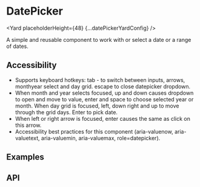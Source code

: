 



# DatePicker

<Yard placeholderHeight={48} {...datePickerYardConfig} />

A simple and reusable component to work with or select a date or a range of dates.

## Accessibility

- Supports keyboard hotkeys: tab - to switch between inputs, arrows, monthyear select and day grid. escape to close datepicker dropdown.
- When month and year selects focused, up and down causes dropdown to open and move to value, enter and space to choose selected year or month.
  When day grid is focused, left, down right and up to move through the grid days. Enter to pick date.
- When left or right arrow is focused, enter causes the same as click on this arrow.
- Accessibility best practices for this component (aria-valuenow, aria-valuetext, aria-valuemin, aria-valuemax, role=datepicker).

## Examples

<Example title="With timezone selector" path="date-picker/examples/with-timezone.js">
  <DatePickerWithTimezone />
</Example>
<Example title="Basic usage" path="date-picker/examples/basic.js">
  <DatePickerBasic />
</Example>
<Example title="States" path="date-picker/examples/states.js">
  <DatePickerStates />
</Example>
<Example title="Date Constraints" path="date-picker/examples/date-constraints.js">
  <DatepickerConstraints />
</Example>
<Example title="Date Picker With Multiple Months" path="date-picker/examples/multiple-months.js">
  <MultipleMonthsDatePicker />
</Example>
<Example title="Date Picker With Format string" path="date-picker/examples/format-string.js">
  <FormatStringDatePicker />
</Example>
<Example title="Date Picker With Fixed Height" path="date-picker/examples/fixed-height.js">
  <FixedHeightDatePicker />
</Example>
<Example title="Date Picker With Overrides" path="date-picker/examples/overrides.js">
  <DatePickerOverrides />
</Example>
<Example title="Stateless Datepicker" path="date-picker/examples/stateless.js">
  <StatelessDatepicker />
</Example>

## API

<ApiTable title="Date Picker props" config={datePickerYardConfig} />
<Exports component={DatePickerExports} title="Date Picker exports" path="spaceweb/date-picker" />
